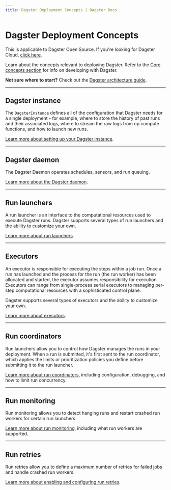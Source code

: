 ```yaml
---
title: Dagster Deployment Concepts | Dagster Docs
---
```


# Dagster Deployment Concepts

<Note>
  This is applicable to Dagster Open Source. If you're looking for Dagster
  Cloud, <a href="/dagster-cloud">click here</a>.
</Note>

Learn about the concepts relevant to deploying Dagster. Refer to the [Core concepts section](/concepts) for info on developing with Dagster.

**Not sure where to start?** Check out the [Dagster architecture guide](/deployment/overview).

---

## Dagster instance

The `DagsterInstance` defines all of the configuration that Dagster needs for a single deployment - for example, where to store the history of past runs and their associated logs, where to stream the raw logs from op compute functions, and how to launch new runs.

[Learn more about setting up your Dagster instance](/deployment/dagster-instance).

---

## Dagster daemon

The Dagster Daemon operates schedules, sensors, and run queuing.

[Learn more about the Dagster daemon](/deployment/dagster-daemon).

---

## Run launchers

A run launcher is an interface to the computational resources used to execute Dagster runs. Dagster supports several types of run launchers and the ability to customize your own.

[Learn more about run launchers](/deployment/run-launcher).

---

## Executors

An executor is responsible for executing the steps within a job run. Once a run has launched and the process for the run (the run worker) has been allocated and started, the executor assumes responsibility for execution. Executors can range from single-process serial executors to managing per-step computational resources with a sophisticated control plane.

Dagster supports several types of executors and the ability to customize your own.

[Learn more about executors](/deployment/executors).

---

## Run coordinators

Run launchers allow you to control how Dagster manages the runs in your deployment. When a run is submitted, it's first sent to the run coordinator, which applies the limits or prioritization policies you define before submitting it to the run launcher.

[Learn more about run coordinators](/deployment/run-coordinator), including configuration, debugging, and how to limit run concurrency.

---

## Run monitoring

Run monitoring allows you to detect hanging runs and restart crashed run workers for certain run launchers.

[Learn more about run monitoring](/deployment/run-monitoring), including what run workers are supported.

---

## Run retries

Run retries allow you to define a maximum number of retries for failed jobs and handle crashed run workers.

[Learn more about enabling and configuring run retries](/deployment/run-retries).
